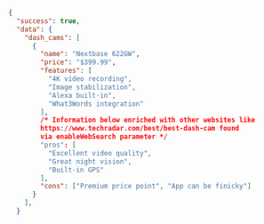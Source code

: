 ```json JSON
{
  "success": true,
  "data": {
    "dash_cams": [
      {
        "name": "Nextbase 622GW",
        "price": "$399.99",
        "features": [
          "4K video recording",
          "Image stabilization",
          "Alexa built-in",
          "What3Words integration"
        ],
        /* Information below enriched with other websites like 
        https://www.techradar.com/best/best-dash-cam found 
        via enableWebSearch parameter */
        "pros": [
          "Excellent video quality",
          "Great night vision",
          "Built-in GPS"
        ],
        "cons": ["Premium price point", "App can be finicky"]
      }
    ],
  }

```
